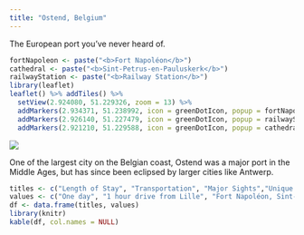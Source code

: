 ```yaml
---
title: "Ostend, Belgium"
---
```


The European port you've never heard of.

```r
fortNapoleon <- paste("<b>Fort Napoléon</b>")
cathedral <- paste("<b>Sint-Petrus-en-Pauluskerk</b>")
railwayStation <- paste("<b>Railway Station</b>")
library(leaflet)
leaflet() %>% addTiles() %>%
  setView(2.924080, 51.229326, zoom = 13) %>%
  addMarkers(2.934371, 51.238992, icon = greenDotIcon, popup = fortNapoleon) %>% # Fort Napoléon
  addMarkers(2.926140, 51.227479, icon = greenDotIcon, popup = railwayStation) %>% # Railway Station
  addMarkers(2.921210, 51.229588, icon = greenDotIcon, popup = cathedral) # Sint-Petrus-en-Pauluskerk
```

![](./images/Ostend/ostend14.png)

One of the largest city on the Belgian coast, Ostend was a major port in the Middle Ages, but has since been eclipsed by larger cities like Antwerp.

```r
titles <- c("Length of Stay", "Transportation", "Major Sights","Unique Foods", "Restaurant Recommendations")
values <- c("One day", "1 hour drive from Lille", "Fort Napoléon, Sint-Petrus-en-Pauluskerk", "Filet Américain", "Charcuterie Mazère")
df <- data.frame(titles, values)
library(knitr)
kable(df, col.names = NULL)
```